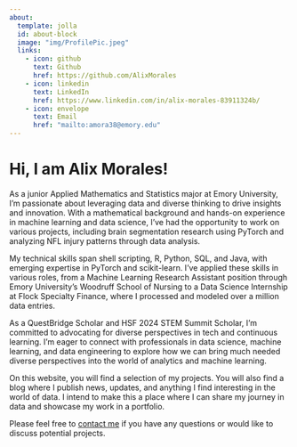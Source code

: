 ```yaml
---
about:
  template: jolla
  id: about-block
  image: "img/ProfilePic.jpeg"
  links:
    - icon: github
      text: Github
      href: https://github.com/AlixMorales
    - icon: linkedin
      text: LinkedIn
      href: https://www.linkedin.com/in/alix-morales-83911324b/
    - icon: envelope
      text: Email
      href: "mailto:amora38@emory.edu"  
---
```


::: {#about-block}
:::

# Hi, I am Alix Morales!

As a junior Applied Mathematics and Statistics major at Emory University, I'm passionate about leveraging data and diverse thinking to drive insights and innovation. With a mathematical background and hands-on experience in machine learning and data science, I've had the opportunity to work on various projects, including brain segmentation research using PyTorch and analyzing NFL injury patterns through data analysis.

My technical skills span shell scripting, R, Python, SQL, and Java, with emerging expertise in PyTorch and scikit-learn. I've applied these skills in various roles, from a Machine Learning Research Assistant position through Emory University's Woodruff School of Nursing to a Data Science Internship at Flock Specialty Finance, where I processed and modeled over a million data entries.

As a QuestBridge Scholar and HSF 2024 STEM Summit Scholar, I'm committed to advocating for diverse perspectives in tech and continuous learning. I'm eager to connect with professionals in data science, machine learning, and data engineering to explore how we can bring much needed diverse perspectives into the world of analytics and machine learning.

On this website, you will find a selection of my projects. You will also find a blog where I publish news, updates, and anything I find interesting in the world of data. I intend to make this a place where I can share my journey in data and showcase my work in a portfolio.

Please feel free to [contact me](mailto:amora38@emory.edu) if you have any questions or would like to discuss potential projects.



